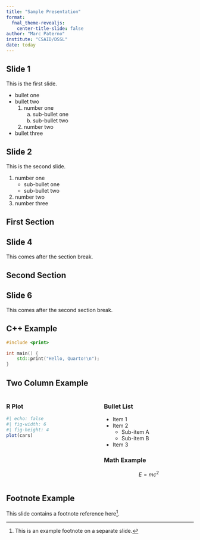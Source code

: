 ```yaml
---
title: "Sample Presentation"
format: 
  fnal_theme-revealjs:
    center-title-slide: false
author: "Marc Paterno"
institute: "CSAID/DSSL"
date: today
---
```


## Slide 1

This is the first slide.

* bullet one
* bullet two
  1. number one
     a. sub-bullet one
     b. sub-bullet two
  2. number two
* bullet three

## Slide 2

This is the second slide.

1. number one
   * sub-bullet one
   * sub-bullet two
2. number two
3. number three

## First Section {.section-break data-background-image="/_extensions/fnal_theme/images/slide-background-electronics-innards.jpeg"}

## Slide 4

This comes after the section break.

## Second Section {.section-break data-background-image="/_extensions/fnal_theme/images/slide-background-tracker.jpeg"}

## Slide 6

This comes after the second section break.

## C++ Example

```cpp
#include <print>

int main() {
    std::print("Hello, Quarto!\n");
}
```

## Two Column Example

::: {.columns}

::: {.column width="50%"}
### R Plot

````r
#| echo: false
#| fig-width: 6
#| fig-height: 4
plot(cars)
````
:::

::: {.column width="50%"}
### Bullet List

*   Item 1
*   Item 2
    *   Sub-item A
    *   Sub-item B
*   Item 3

### Math Example

$$ E = mc^2 $$
:::

:::

## Footnote Example

This slide contains a footnote reference here[^1].

[^1]: This is an example footnote on a separate slide.
